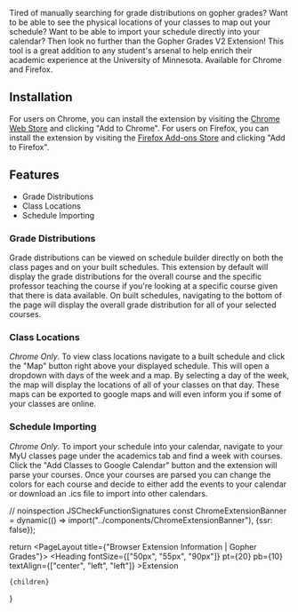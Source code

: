 
[//]: # (Page title is included below)

Tired of manually searching for grade distributions on gopher grades? Want to be able to see the physical locations of your classes to map
out your schedule? Want to be able to import your schedule directly into your calendar? Then look no further than the Gopher Grades V2 Extension!
This tool is a great addition to any student's arsenal to help enrich their academic experience at the University of Minnesota. Available for Chrome and Firefox.

## Installation

For users on Chrome, you can install the extension by visiting the [Chrome Web Store](https://umn.lol/chrome) and clicking "Add to Chrome". For users on Firefox,
you can install the extension by visiting the [Firefox Add-ons Store](https://umn.lol/firefox) and clicking "Add to Firefox".

## Features

- Grade Distributions
- Class Locations
- Schedule Importing

### Grade Distributions

Grade distributions can be viewed on schedule builder directly on both the class pages and on your built schedules. This extension by default will
display the grade distributions for the overall course and the specific professor teaching the course if you're looking at a specific course given that there
is data available. On built schedules, navigating to the bottom of the page will display the overall grade distribution for all of your selected courses.

### Class Locations
*Chrome Only*. To view class locations navigate to a built schedule and click the "Map" button right above your displayed schedule. This will open a dropdown
with days of the week and a map. By selecting a day of the week, the map will display the locations of all of your classes on that day. These maps can be exported to
google maps and will even inform you if some of your classes are online.

### Schedule Importing
*Chrome Only*. To import your schedule into your calendar, navigate to your MyU classes page under the academics tab and find a week with courses.
Click the "Add Classes to Google Calendar" button and the extension will parse your courses. Once your courses are parsed you can change the colors for each course
and decide to either add the events to your calendar or download an .ics file to import into
other calendars.

  // noinspection JSCheckFunctionSignatures
  const ChromeExtensionBanner = dynamic(() => import("../components/ChromeExtensionBanner"), {ssr: false});

  return <PageLayout title={"Browser Extension Information | Gopher Grades"}>
    <Heading
      fontSize={["50px", "55px", "90px"]}
      pt={20}
      pb={10}
      textAlign={["center", "left", "left"]}
    >Extension</Heading>
    <Box pb={5}>
      <ChromeExtensionBanner/>
    </Box>

    {children}

  </PageLayout>
}
